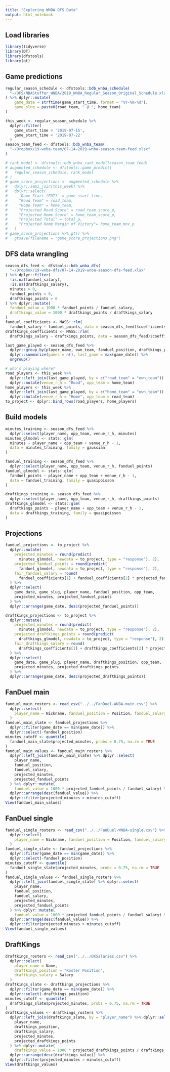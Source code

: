 ```yaml
---
title: "Exploring WNBA DFS Data"
output: html_notebook
---
```


## Load libraries
```r
library(tidyverse)
library(DT)
library(dfstools)
library(gt)
```

## Game predictions
```r
regular_season_schedule <- dfstools::bdb_wnba_schedule(
  "~/DFS/NBAStuffer_WNBA/2019_WNBA_Regular_Season_Original_Schedule.xlsx"
) %>% dplyr::mutate(
    game_date = strftime(game_start_time, format = "%Y-%m-%d"),
    game_slug = paste0(road_team, " @ ", home_team)
)

this_week <- regular_season_schedule %>% 
  dplyr::filter(
    game_start_time > '2019-07-15',
    game_start_time < '2019-07-22'
  )
season_team_feed <- dfstools::bdb_wnba_team(
  "~/Dropbox/19-wnba-team/07-14-2019-wnba-season-team-feed.xlsx"
)

# rank_model <- dfstools::bdb_wnba_rank_model(season_team_feed)
# augmented_schedule <- dfstools::game_predict(
#   regular_season_schedule, rank_model
# )
# game_score_projections <- augmented_schedule %>%
#   dplyr::semi_join(this_week) %>% 
#   dplyr::select(
#     `Game Start (EDT)` = game_start_time,
#     "Road Team" = road_team,
#     "Home Team" = home_team,
#     "Projected Road Score" = road_team_score_p,
#     "Projected Home Score" = home_team_score_p,
#     "Projected Total" = total_p,
#     "Projected Home Margin of Victory"= home_team_mov_p
#   )
# game_score_projections %>% gt() %>% 
#   gtsave(filename = "game_score_projections.png")

```

## DFS data wrangling
```r
season_dfs_feed <- dfstools::bdb_wnba_dfs(
  "~/Dropbox/19-wnba-dfs/07-14-2019-wnba-season-dfs-feed.xlsx"
) %>% dplyr::filter(
  !is.na(fanduel_salary),
  !is.na(draftkings_salary),
  minutes > 0,
  fanduel_points > 0,
  draftkings_points > 0
) %>% dplyr::mutate(
  fanduel_value = 1000 * fanduel_points / fanduel_salary,
  draftkings_value = 1000 * draftkings_points / draftkings_salary
)
fanduel_coefficients <- MASS::rlm(
  fanduel_salary ~ fanduel_points, data = season_dfs_feed)$coefficients
draftkings_coefficients <- MASS::rlm(
  draftkings_salary ~ draftkings_points, data = season_dfs_feed)$coefficients

last_game_played <- season_dfs_feed %>% 
  dplyr::group_by(player_name, own_team, fanduel_position, draftkings_position) %>% 
  dplyr::summarize(games = n(), last_game = max(game_date)) %>% 
  ungroup()

# who's playing where?
road_players <- this_week %>% 
  dplyr::left_join(last_game_played, by = c("road_team" = "own_team")) %>% 
  dplyr::mutate(venue_r_h = "Road", opp_team = home_team)
home_players <- this_week %>% 
  dplyr::left_join(last_game_played, by = c("home_team" = "own_team")) %>%
  dplyr::mutate(venue_r_h = "Home", opp_team = road_team)
to_project <- dplyr::bind_rows(road_players, home_players)

```

## Build models
```r
minutes_training <- season_dfs_feed %>% 
  dplyr::select(player_name, opp_team, venue_r_h, minutes)
minutes_glmodel <- stats::glm(
  minutes ~ player_name + opp_team + venue_r_h - 1,
  data = minutes_training, family = gaussian
)

fanduel_training <- season_dfs_feed %>% 
  dplyr::select(player_name, opp_team, venue_r_h, fanduel_points)
fanduel_glmodel <- stats::glm(
  fanduel_points ~ player_name + opp_team + venue_r_h - 1, 
  data = fanduel_training, family = quasipoisson
)

draftkings_training <- season_dfs_feed %>% 
  dplyr::select(player_name, opp_team, venue_r_h, draftkings_points)
draftkings_glmodel <- stats::glm(
  draftkings_points ~ player_name + opp_team + venue_r_h - 1, 
  data = draftkings_training, family = quasipoisson
)

```

## Projections
```r
fanduel_projections <- to_project %>% 
  dplyr::mutate(
    projected_minutes = round(predict(
      minutes_glmodel, newdata = to_project, type = "response"), 2),
    projected_fanduel_points = round(predict(
      fanduel_glmodel, newdata = to_project, type = "response"), 2),
    fair_fanduel_salary = round(
      fanduel_coefficients[1] + fanduel_coefficients[2] * projected_fanduel_points, -2),
  ) %>%
  dplyr::select(
    game_date, game_slug, player_name, fanduel_position, opp_team,
    projected_minutes, projected_fanduel_points
  ) %>% 
  dplyr::arrange(game_date, desc(projected_fanduel_points))

draftkings_projections <- to_project %>% 
  dplyr::mutate(
    projected_minutes = round(predict(
      minutes_glmodel, newdata = to_project, type = "response"), 2),
    projected_draftkings_points = round(predict(
      draftkings_glmodel, newdata = to_project, type = "response"), 2),
    fair_draftkings_salary = round(
      draftkings_coefficients[1] + draftkings_coefficients[2] * projected_draftkings_points, -2),
  ) %>%
  dplyr::select(
    game_date, game_slug, player_name, draftkings_position, opp_team,
    projected_minutes, projected_draftkings_points
  ) %>% 
  dplyr::arrange(game_date, desc(projected_draftkings_points))

```

## FanDuel main
```r
fanduel_main_rosters <- read_csv("../../FanDuel-WNBA-main.csv") %>% 
  dplyr::select(
    player_name = Nickname, fanduel_position = Position, fanduel_salary = Salary
  )
fanduel_main_slate <- fanduel_projections %>% 
  dplyr::filter(game_date == min(game_date)) %>% 
  dplyr::select(-fanduel_position)
minutes_cutoff <- quantile(
  fanduel_main_slate$projected_minutes, probs = 0.75, na.rm = TRUE
)
fanduel_main_values <- fanduel_main_rosters %>% 
  dplyr::left_join(fanduel_main_slate) %>% dplyr::select(
    player_name,
    fanduel_position,
    fanduel_salary,
    projected_minutes,
    projected_fanduel_points
  ) %>% dplyr::mutate(
    fanduel_value = 1000 * projected_fanduel_points / fanduel_salary) %>% 
  dplyr::arrange(desc(fanduel_value)) %>% 
  dplyr::filter(projected_minutes > minutes_cutoff)
View(fanduel_main_values)

```

## FanDuel single
```r
fanduel_single_rosters <- read_csv("../../FanDuel-WNBA-single.csv") %>% 
  dplyr::select(
    player_name = Nickname, fanduel_position = Position, fanduel_salary = Salary
  )
fanduel_single_slate <- fanduel_projections %>% 
  dplyr::filter(game_date == min(game_date)) %>% 
  dplyr::select(-fanduel_position)
minutes_cutoff <- quantile(
  fanduel_single_slate$projected_minutes, probs = 0.75, na.rm = TRUE
)
fanduel_single_values <- fanduel_single_rosters %>% 
  dplyr::left_join(fanduel_single_slate) %>% dplyr::select(
    player_name,
    fanduel_position,
    fanduel_salary,
    projected_minutes,
    projected_fanduel_points
  ) %>% dplyr::mutate(
    fanduel_value = 1000 * projected_fanduel_points / fanduel_salary) %>% 
  dplyr::arrange(desc(fanduel_value)) %>% 
  dplyr::filter(projected_minutes > minutes_cutoff)
View(fanduel_single_values)

```

## DraftKings
```r
draftkings_rosters <- read_csv("../../DKSalaries.csv") %>% 
  dplyr::select(
    player_name = Name,
    draftkings_position = "Roster Position",
    draftkings_salary = Salary
  )
draftkings_slate <- draftkings_projections %>% 
  dplyr::filter(game_date == min(game_date)) %>% 
  dplyr::select(-draftkings_position) 
minutes_cutoff <- quantile(
  draftkings_slate$projected_minutes, probs = 0.75, na.rm = TRUE
)
draftkings_values <- draftkings_rosters %>% 
  dplyr::left_join(draftkings_slate, by = "player_name") %>% dplyr::select(
    player_name,
    draftkings_position,
    draftkings_salary,
    projected_minutes,
    projected_draftkings_points
  ) %>% dplyr::mutate(
    draftkings_value = 1000 * projected_draftkings_points / draftkings_salary) %>% 
  dplyr::arrange(desc(draftkings_value)) %>% 
  dplyr::filter(projected_minutes > minutes_cutoff)
View(draftkings_values)
```

